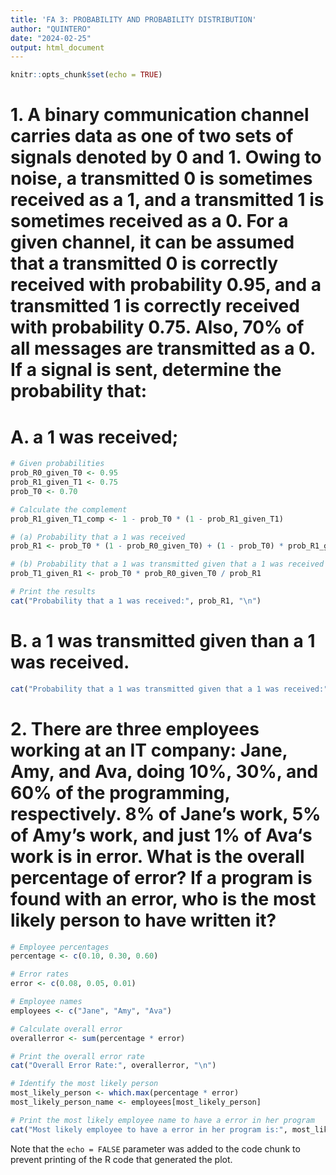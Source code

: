 ---
title: 'FA 3: PROBABILITY AND PROBABILITY DISTRIBUTION'
author: "QUINTERO"
date: "2024-02-25"
output: html_document
---

```{r setup, include=FALSE}
knitr::opts_chunk$set(echo = TRUE)
```

# 1.  A binary communication channel carries data as one of two sets of signals denoted by 0 and 1. Owing to noise, a transmitted 0 is sometimes received as a 1, and a transmitted 1 is sometimes received as a 0. For a given channel, it can be assumed that a transmitted 0 is correctly received with probability 0.95, and a transmitted 1 is correctly received with probability 0.75. Also, 70% of all messages are transmitted as a 0. If a signal is sent, determine the probability that:

# A.  a 1 was received;

```{r}
# Given probabilities
prob_R0_given_T0 <- 0.95       
prob_R1_given_T1 <- 0.75       
prob_T0 <- 0.70                

# Calculate the complement
prob_R1_given_T1_comp <- 1 - prob_T0 * (1 - prob_R1_given_T1)

# (a) Probability that a 1 was received
prob_R1 <- prob_T0 * (1 - prob_R0_given_T0) + (1 - prob_T0) * prob_R1_given_T1_comp

# (b) Probability that a 1 was transmitted given that a 1 was received
prob_T1_given_R1 <- prob_T0 * prob_R0_given_T0 / prob_R1

# Print the results
cat("Probability that a 1 was received:", prob_R1, "\n")
```

# B. a 1 was transmitted given than a 1 was received. 

```{r}
cat("Probability that a 1 was transmitted given that a 1 was received:", prob_T1_given_R1, "\n")
```

# 2. There are three employees working at an IT company: Jane, Amy, and Ava, doing 10%, 30%, and 60% of the programming, respectively. 8% of Jane’s work, 5% of Amy’s work, and just 1% of Ava‘s work is in error. What is the overall percentage of error? If a program is found with an error, who is the most likely person to have written it? 

```{r}
# Employee percentages
percentage <- c(0.10, 0.30, 0.60)

# Error rates 
error <- c(0.08, 0.05, 0.01)

# Employee names 
employees <- c("Jane", "Amy", "Ava")

# Calculate overall error
overallerror <- sum(percentage * error)

# Print the overall error rate
cat("Overall Error Rate:", overallerror, "\n")

# Identify the most likely person 
most_likely_person <- which.max(percentage * error)
most_likely_person_name <- employees[most_likely_person]

# Print the most likely employee name to have a error in her program
cat("Most likely employee to have a error in her program is:", most_likely_person_name, "\n")
```


Note that the `echo = FALSE` parameter was added to the code chunk to prevent printing of the R code that generated the plot.

